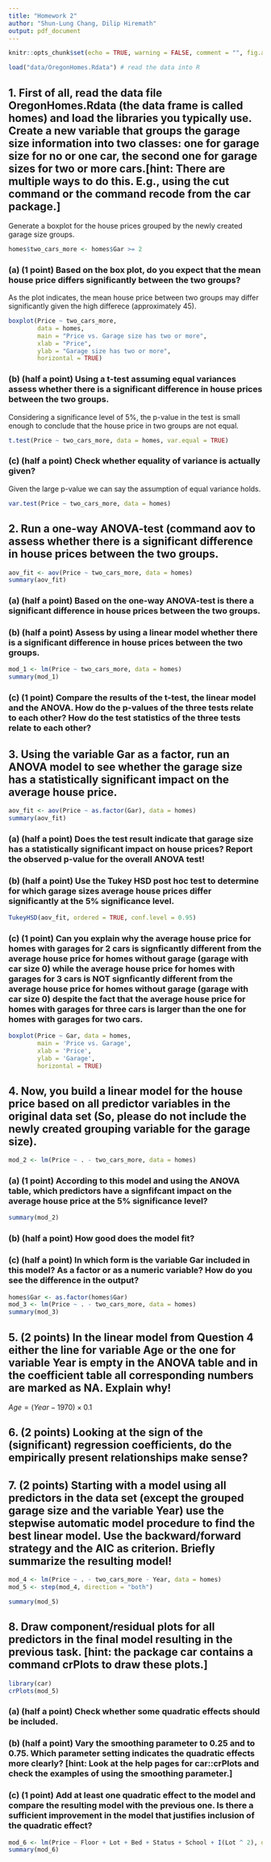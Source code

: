 ```yaml
---
title: "Homework 2"
author: "Shun-Lung Chang, Dilip Hiremath"
output: pdf_document
---
```


```r
knitr::opts_chunk$set(echo = TRUE, warning = FALSE, comment = "", fig.align = 'center', fig.height = 4, fig.width = 4)
```

```r
load("data/OregonHomes.Rdata") # read the data into R
```

## 1. First of all, read the data file OregonHomes.Rdata (the data frame is called homes) and load the libraries you typically use. Create a new variable that groups the garage size information into two classes: one for garage size for no or one car, the second one for garage sizes for two or more cars.[hint: There are multiple ways to do this. E.g., using the cut command or the command recode from the car package.]
Generate a boxplot for the house prices grouped by the newly created garage size groups.

```r
homes$two_cars_more <- homes$Gar >= 2
```

### (a) (1 point) Based on the box plot, do you expect that the mean house price differs significantly between the two groups?

As the plot indicates, the mean house price between two groups may differ significantly given the high differece (approximately 45). 

```r
boxplot(Price ~ two_cars_more, 
        data = homes, 
        main = "Price vs. Garage size has two or more",
        xlab = "Price",
        ylab = "Garage size has two or more",
        horizontal = TRUE)
```

### (b) (half a point) Using a t-test assuming equal variances assess whether there is a significant difference in house prices between the two groups.

Considering a significance level of 5%, the p-value in the test is small enough to conclude that the house price in two groups are not equal.

```r
t.test(Price ~ two_cars_more, data = homes, var.equal = TRUE)
```

### (c) (half a point) Check whether equality of variance is actually given?

Given the large p-value we can say the assumption of equal variance holds.

```r
var.test(Price ~ two_cars_more, data = homes) 
```

## 2. Run a one-way ANOVA-test (command aov to assess whether there is a significant difference in house prices between the two groups.

```r
aov_fit <- aov(Price ~ two_cars_more, data = homes)
summary(aov_fit)
```

### (a) (half a point) Based on the one-way ANOVA-test is there a significant difference in house prices between the two groups.



### (b) (half a point) Assess by using a linear model whether there is a significant difference in house prices between the two groups.

```r
mod_1 <- lm(Price ~ two_cars_more, data = homes)
summary(mod_1)
```

### (c) (1 point) Compare the results of the t-test, the linear model and the ANOVA. How do the p-values of the three tests relate to each other? How do the test statistics of the three tests relate to each other?

## 3. Using the variable Gar as a factor, run an ANOVA model to see whether the garage size has a statistically significant impact on the average house price.

```r
aov_fit <- aov(Price ~ as.factor(Gar), data = homes)
summary(aov_fit)
```

### (a) (half a point) Does the test result indicate that garage size has a statistically significant impact on house prices? Report the observed p-value for the overall ANOVA test!

### (b) (half a point) Use the Tukey HSD post hoc test to determine for which garage sizes average house prices differ significantly at the 5% significance level.
```r
TukeyHSD(aov_fit, ordered = TRUE, conf.level = 0.95)
```

### (c) (1 point) Can you explain why the average house price for homes with garages for 2 cars is signficantly different from the average house price for homes without garage (garage with car size 0) while the average house price for homes with garages for 3 cars is NOT signficantly different from the average house price for homes without garage (garage with car size 0) despite the fact that the average house price for homes with garages for three cars is larger than the one for homes with garages for two cars.

```r
boxplot(Price ~ Gar, data = homes,
        main = 'Price vs. Garage',
        xlab = 'Price',
        ylab = 'Garage',
        horizontal = TRUE)
```

## 4. Now, you build a linear model for the house price based on all predictor variables in the original data set (So, please do not include the newly created grouping variable for the garage size).

```r
mod_2 <- lm(Price ~ . - two_cars_more, data = homes)
```

### (a) (1 point) According to this model and using the ANOVA table, which predictors have a signfifcant impact on the average house price at the 5% significance level?

```r
summary(mod_2)
```

### (b) (half a point) How good does the model fit?

### (c) (half a point) In which form is the variable Gar included in this model? As a factor or as a numeric variable? How do you see the difference in the output?

```r
homes$Gar <- as.factor(homes$Gar)
mod_3 <- lm(Price ~ . - two_cars_more, data = homes)
summary(mod_3)
```

## 5. (2 points) In the linear model from Question 4 either the line for variable Age or the one for variable Year is empty in the ANOVA table and in the coefficient table all corresponding numbers are marked as NA. Explain why!

$Age = (Year - 1970) \times 0.1$

## 6. (2 points) Looking at the sign of the (significant) regression coefficients, do the empirically present relationships make sense?


## 7. (2 points) Starting with a model using all predictors in the data set (except the grouped garage size and the variable Year) use the stepwise automatic model procedure to find the best linear model. Use the backward/forward strategy and the AIC as criterion. Briefly summarize the resulting model!

```r
mod_4 <- lm(Price ~ . - two_cars_more - Year, data = homes)
mod_5 <- step(mod_4, direction = "both")
```
```r
summary(mod_5)
```

## 8. Draw component/residual plots for all predictors in the final model resulting in the previous task. [hint: the package car contains a command crPlots to draw these plots.]

```r
library(car)
crPlots(mod_5)
```

### (a) (half a point) Check whether some quadratic effects should be included.

### (b) (half a point) Vary the smoothing parameter to 0.25 and to 0.75. Which parameter setting indicates the quadratic effects more clearly? [hint: Look at the help pages for car::crPlots and check the examples of using the smoothing parameter.]

### (c) (1 point) Add at least one quadratic effect to the model and compare the resulting model with the previous one. Is there a sufficient improvement in the model that justifies inclusion of the quadratic effect?

```r
mod_6 <- lm(Price ~ Floor + Lot + Bed + Status + School + I(Lot ^ 2), data = homes)
summary(mod_6)
```